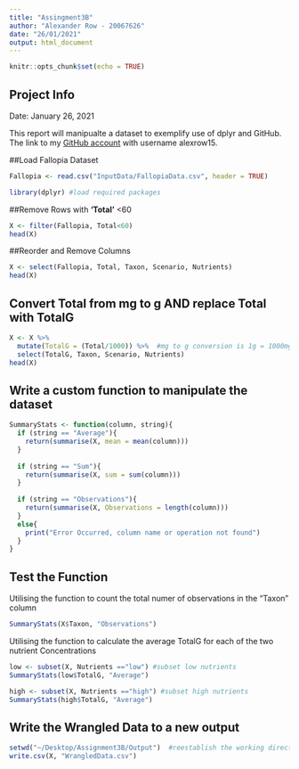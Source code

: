 ```yaml
---
title: "Assingment3B"
author: "Alexander Row - 20067626"
date: "26/01/2021"
output: html_document
---
```


```r
knitr::opts_chunk$set(echo = TRUE)
```



## Project Info

Date: January 26, 2021

This report will manipualte a dataset to exemplify use of dplyr and GitHub. The link to my [GitHub account](https://github.com/settings/profile) with username alexrow15.

##Load Fallopia Dataset
```r
Fallopia <- read.csv("InputData/FallopiaData.csv", header = TRUE)
```


```r
library(dplyr) #load required packages
```

##Remove Rows with **'Total'** <60
```r
X <- filter(Fallopia, Total<60)
head(X)
```

##Reorder and Remove Columns
```r
X <- select(Fallopia, Total, Taxon, Scenario, Nutrients)
head(X)
```

## Convert Total from mg to g AND replace Total with TotalG
```r
X <- X %>%
  mutate(TotalG = (Total/1000)) %>%  #mg to g conversion is 1g = 1000mg
  select(TotalG, Taxon, Scenario, Nutrients)
head(X)
```

## Write a custom function to manipulate the dataset
```r

SummaryStats <- function(column, string){
  if (string == "Average"){
    return(summarise(X, mean = mean(column)))
  } 
  
  if (string == "Sum"){
    return(summarise(X, sum = sum(column)))
  }
  
  if (string == "Observations"){
    return(summarise(X, Observations = length(column)))
  }
  else{
    print("Error Occurred, column name or operation not found")
  }
}
```

## Test the Function

Utilising the function to count the total numer of observations in the "Taxon" column
```r
SummaryStats(X$Taxon, "Observations")
```

Utilising the function to calculate the average TotalG for each of the two nutrient Concentrations
```r
low <- subset(X, Nutrients =="low") #subset low nutrients
SummaryStats(low$TotalG, "Average")
```
```r
high <- subset(X, Nutrients =="high") #subset high nutrients
SummaryStats(high$TotalG, "Average")
```

## Write the Wrangled Data to a new output

```r
setwd("~/Desktop/Assignment3B/Output")  #reestablish the working directory in order to write the wrangled data to the output folder
write.csv(X, "WrangledData.csv")
```





